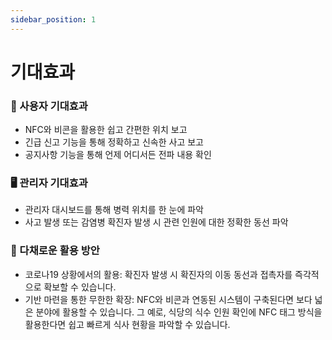 ```yaml
---
sidebar_position: 1
---
```


# 기대효과

### 👥 사용자 기대효과
- NFC와 비콘을 활용한 쉽고 간편한 위치 보고
- 긴급 신고 기능을 통해 정확하고 신속한 사고 보고
- 공지사항 기능을 통해 언제 어디서든 전파 내용 확인

### 🖥 관리자 기대효과
- 관리자 대시보드를 통해 병력 위치를 한 눈에 파악
- 사고 발생 또는 감염병 확진자 발생 시 관련 인원에 대한 정확한 동선 파악

### 🌈 다채로운 활용 방안
- 코로나19 상황에서의 활용: 확진자 발생 시 확진자의 이동 동선과 접촉자를 즉각적으로 확보할 수 있습니다.
- 기반 마련을 통한 무한한 확장: NFC와 비콘과 연동된 시스템이 구축된다면 보다 넓은 분야에 활용할 수 있습니다. 그 예로, 식당의 식수 인원 확인에 NFC 태그 방식을 활용한다면 쉽고 빠르게 식사 현황을 파악할 수 있습니다.